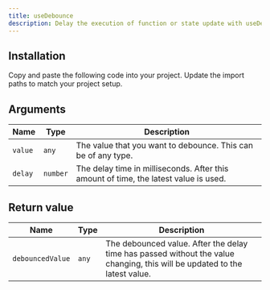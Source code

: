 ---
title: useDebounce
description: Delay the execution of function or state update with useDebounce.
---

<ComponentPreview name="demos/hooks/use-debounce" />

## Installation

<Steps>
  <Step>Copy and paste the following code into your project.</Step>
  <ComponentSource name="hooks/use-debounce" />
  <Step>Update the import paths to match your project setup.</Step>
</Steps>

## Arguments

| Name    | Type     | Description                                                                          |
| ------- | -------- | ------------------------------------------------------------------------------------ |
| `value` | `any`    | The value that you want to debounce. This can be of any type.                        |
| `delay` | `number` | The delay time in milliseconds. After this amount of time, the latest value is used. |

## Return value

| Name             | Type  | Description                                                                                                                |
| ---------------- | ----- | -------------------------------------------------------------------------------------------------------------------------- |
| `debouncedValue` | `any` | The debounced value. After the delay time has passed without the value changing, this will be updated to the latest value. |

